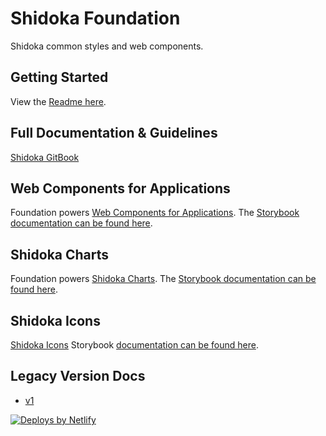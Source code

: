 
<Meta title="Welcome" />

# Shidoka Foundation

Shidoka common styles and web components.

## Getting Started

View the [Readme here](https://github.com/kyndryl-design-system/shidoka-foundation).

## Full Documentation & Guidelines

[Shidoka GitBook](kyndryl.gitbook.io/kyndryl-cto/shidoka-design-system)

## Web Components for Applications

Foundation powers [Web Components for Applications](https://github.com/kyndryl-design-system/shidoka-applications). The [Storybook documentation can be found here](https://kyndryl-design-system.github.io/shidoka-applications/).

## Shidoka Charts

Foundation powers [Shidoka Charts](https://github.com/kyndryl-design-system/shidoka-charts). The [Storybook documentation can be found here](https://kyndryl-design-system.github.io/shidoka-charts/).

## Shidoka Icons

[Shidoka Icons](https://github.com/kyndryl-design-system/shidoka-icons) Storybook [documentation can be found here](https://shidoka-icons.netlify.app/).

## Legacy Version Docs

- [v1](https://v1--shidoka-foundation.netlify.app)

<a href="https://www.netlify.com">
  <img
    src="https://www.netlify.com/v3/img/components/netlify-color-accent.svg"
    alt="Deploys by Netlify"
  />
</a>
